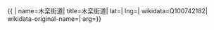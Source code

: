 {{ {{{1|PRC admin/showdata}}}|
name=木栾街道|
title=木栾街道|
lat=|
lng=|
wikidata=Q100742182|
wikidata-original-name=|
arg={{{arg|}}}}}